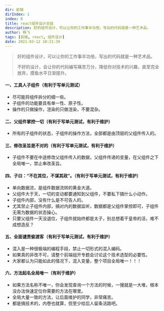 ```yaml
---
dir: 前端
dirIndex: 1
index: 0
title: react组件设计总结
description: 好的组件设计，可以让你的工作事半功倍，写出的代码就是一种艺术品。
author: 杨飞
tags: [前端, react, 组件设计]
date: 2021-03-12 10:21:39
---
```


> 好的组件设计，可以让你的工作事半功倍，写出的代码就是一种艺术品。
>
> 不好的设计，会让你的代码编写痛苦万分，降低你对技术的兴趣，直至完全放弃，摸鱼水平日渐提升。


#### 一、工具人子组件（有利于写单元测试）
- 尽可能将组件拆分的细一些。
- 子组件的功能要具有单一性、原子性。
- 操作的只做操作，渲染的只做渲染，不要混杂。

#### 二、父组件掌控一切（有利于写单元测试，有利于维护）
- 所有的子组件的状态，子组件的操作方法，全部都是由顶层的父组件传入的。

#### 三、修改圣旨是不对的（有利于写单元测试，有利于维护）
- 子组件不要在中途修改父组件传入的数据，父组件传递的变量，在父组件之下全局唯一，禁止串改圣旨。

#### 四、子曰：“不在其位，不谋其政”。（有利于写单元测试，有利于维护）
- 单向数据流，是组件数据流转的黄金大道。
- 父组件大于天，一切的变动都要通知到父组件，不要私下搞什么小动作。
- 子组件内部，没有什么是不可告人的。
- 尤其禁止子组件内部，搞对内的数据监听，数据都是父组件掌控即可，子组件无需为数据的状态操心。
- 只要父组件一天没退位，子组件就始终都是太子，别总想着干皇帝的活，难不成想造反？

#### 五、全面谴责偷渡客（有利于写单元测试，有利于维护）
- 混入是一种很极端的编程手段，禁止一切形式的混入编码。
- 如果真的非改不可，请整个前端组开专题会讨论这个技术选型的必要性。
- 大家都认为只能如此的情况下，混入变量，整个项目全局唯一！！！

#### 六、方法起名全局唯一（有利于维护）
- 如果方法名称不唯一，你会发现查询一个方法的时候，一搜就是一大堆，根本没办法快速定位你需要的方法在哪里。
- 全局大量一致的方法，让后面维护的同学，非常痛苦。
- 都是搞技术的，内卷也就算，但至少给后人留条活路吧。

